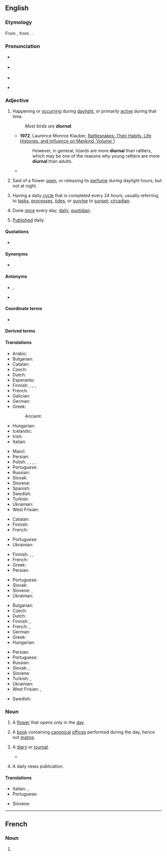 ==English==
{{was wotd|2008|December|2}}

===Etymology===
{{root|en|ine-pro|*dyew-}}
From {{bor|en|la|diurnālis}}, from {{m|la|diēs||day}}. {{doublet|en|journal}}.

===Pronunciation===
* {{a|UK}} {{IPA|en|/daɪˈɜːnəɫ/}}
* {{a|US}} {{IPA|en|/daɪˈɝ.nəl/}}
* {{audio|en|en-us-diurnal.ogg|Audio (US)}}
* {{audio|en|en-au-diurnal.ogg|Audio (AU)}}
*: {{rhymes|en|ɜː(r)nəl}}

===Adjective===
{{en-adj}}

# Happening or [[occur]]ring during [[daylight]], or primarily [[active]] during that time.
#: ''Most birds are '''diurnal'''.''
#* '''1972''', Laurence Monroe Klauber, [https://books.google.com/books?id=ijblNZQrk_wC&pg=PA447&dq=%22more+diurnal%22&hl=en&sa=X&ved=0ahUKEwjRmeiD3OTOAhVFxGMKHRvzBpgQ6AEIRDAH#v=onepage&q=%22more%20diurnal%22&f=false Rattlesnakes: Their Habits, Life Histories, and Influence on Mankind, Volume 1]
#*: However, in general, lizards are more '''diurnal''' than rattlers, which may be one of the reasons why young rattlers are more '''diurnal''' than adults.
#* {{RQ:Shakespeare All's Well|II|v|passage=Ere twice the horses of the sun shall bring / Their fiery torcher his '''diurnal''' ring.}}
# {{lb|en|botany}} Said of a flower [[open]], or releasing its [[perfume]] during daylight hours, but not at night.
# Having a daily [[cycle]] that is completed every 24 hours, usually referring to [[tasks]], [[processes]], [[tides]], or [[sunrise]] to [[sunset]]; [[circadian]].
# {{lb|en|uncommon}} Done [[once]] every day; [[daily]], [[quotidian]].
# {{lb|en|archaic}} [[publish|Published]] daily.

====Quotations====
* {{seeCites|en}}

====Synonyms====
* {{sense|having a daily cycle}} {{l|en|circadian}} {{qualifier|biology}}

====Antonyms====
* {{sense|happening or active during the day}} {{l|en|nocturnal}}, {{l|en|nightly}}
* {{sense|active or open during the day}} {{l|en|nocturnal}}

====Coordinate terms====
* {{sense|active or open during the day}} {{l|en|crepuscular}}

====Derived terms====
{{der3|en|bidiurnal|diurnal aberration|diurnal arc|diurnalist|diurnality|diurnally|diurnalness|equidiurnal|intradiurnal|nondiurnal|semidiurnal|sesquidiurnal|terdiurnal}}

====Translations====
{{trans-top|happening during daylight; primarily active during the day}}
* Arabic: {{t|ar|نَهَارِيٌّ}}
* Bulgarian: {{t|bg|дне́вен}}
* Catalan: {{t+|ca|diürn}}
* Czech: {{t+|cs|denní|c}}
* Dutch: {{t|nl|dagactief}}
* Esperanto: {{t+|eo|taga}}
* Finnish: {{t+|fi|päivä|alt=päivä-}}, {{t|fi|päiväaikainen}}, {{t|fi|päiväaktiivinen}}, {{t|fi|diurnaalinen}}
* French: {{t+|fr|diurne}}
* Galician: {{t|gl|diurno|m}}
* German: {{t+|de|tagaktiv}}
* Greek: {{t+|el|ημερήσιος|m}}
*: Ancient: {{t|grc|ἡμερινός}}
* Hungarian: {{t+|hu|nappali}}
* Icelandic: {{t|is|dagdýr}}
* Irish: {{t|ga|laethúil}}
* Italian: {{t+|it|diurno}}
{{trans-mid}}
* Maori: {{t|mi|moepō}}
* Persian: {{t+|fa|روزانه|tr=ruzâne|sc=fa-Arab}}
* Polish: {{t+|pl|dzienny|m}}, {{t|pl|dzienna|f}}, {{t|pl|dzienne|n}}, {{t|pl|dzienni|m-p}}, {{t|pl|dzienne|f-p|n-p}}
* Portuguese: {{t+|pt|diurno}}
* Russian: {{t+|ru|дневно́й}}
* Slovak: {{t+|sk|denný}}
* Slovene: {{t|sl|dneven}}
* Spanish: {{t|es|diurno}}
* Swedish: {{t|sv|dags-}}
* Turkish: {{t|tr|gündüzcül}}
* Ukrainian: {{t|uk|денний|sc=Cyrl}}
* West Frisian: {{t+check|fy|dei|alt=dei-}} <!-- was "[[dei]]-" - assumed inflected form or vocalised spelling; please verify if linking is acceptable. see [[User:Kephir/gadgets/xte#Translation_fixing]] -->
{{trans-bottom}}

{{trans-top|botany; of flowers open or releasing perfume during the day}}
* Catalan: {{t+|ca|diürn}}
* Finnish: {{t|fi|[[päivä|päiväksi]] [[kukka|kukkansa]] [[avaava]]}}
* French: {{t+|fr|diurne}}
{{trans-mid}}
* Portuguese: {{t+|pt|diurno}}
* Ukrainian: {{t|uk|денний}}
{{trans-bottom}}

{{trans-top|having a daily cycle}}
* Finnish: {{t+|fi|päivittäinen}}, {{t+|fi|vuorokautinen}}, {{t+|fi|vuorokausi|alt=vuorokausi-}}
* French: {{t+|fr|journalier}}
* Greek: {{t+|el|ημερήσιος|m}}
* Persian: {{t+|fa|روزانه|tr=ruzâne|sc=fa-Arab}}
{{trans-mid}}
* Portuguese: {{t+|pt|diário}}
* Slovak: {{t|sk|každodenný}}
* Slovene: {{t|sl|dneven}}, {{qualifier|biological}} {{t|sl|cirkadiaden}}
* Ukrainian: {{t|uk|добовий|sc=Cyrl}}
{{trans-bottom}}

{{trans-top|done once every day}}
* Bulgarian: {{t+|bg|ежедне́вен}}
* Czech: {{t+|cs|denní|c}}
* Dutch: {{t+|nl|dagelijks}}
* Finnish: {{t+|fi|päivittäinen}}, {{t+|fi|jokapäiväinen}}
* French: {{t+|fr|journalier}}, {{t+|fr|quotidien}}
* German: {{t+|de|täglich}}
* Greek: {{t+|el|ημερήσιος|m}}
* Hungarian: {{t+|hu|napi}}
{{trans-mid}}
* Persian: {{t|fa|روزی یک بار|tr=ruzi yek bâr|sc=fa-Arab}}
* Portuguese: {{t+|pt|diário}}
* Russian: {{t+|ru|ежедне́вный}}
* Slovak: {{t+|sk|denný}}, {{t|sk|každodenný}}
* Slovene: {{t|sl|dneven}}
* Turkish: {{t+|tr|günlük}}, {{t|tr|gün be gün}}
* Ukrainian: {{t|uk|щоденний}}
* West Frisian: {{t|fy|deisk}}, {{t|fy|deistich}}
{{trans-bottom}}

{{checktrans-top}}
* Swedish: {{qualifier|as 24-hr period, including nighttime}} {{t+check|sv|dygn}} <!-- This was under the botany sense. Seems wrong, because the basic meaning of the word is "day" -->
{{trans-mid}}
{{trans-bottom}}

===Noun===
{{en-noun}}

# A [[flower]] that opens only in the [[day]].
# {{lb|en|Catholicism}} A [[book]] containing [[canonical]] [[office]]s performed during the day, hence not [[matins]].
# {{lb|en|archaic}} A [[diary]] or [[journal]].
#* {{quote-book|en|year=1663|title={{w|Hudibras}}|author=Samuel Butler|section=part 1, [[s:Hudibras/Part 1/Canto 2|canto 2]]|passage=He was by birth, some authors write, / A Russian, some a [[Muscovite]], / And 'mong the [[Cossack]]s had been bred, / Of whom we in '''diurnals''' read.}}
# {{lb|en|archaic}} A daily news publication.

====Translations====
{{trans-top|A flower that opens during the day}}
{{trans-mid}}
{{trans-bottom}}

{{trans-top|A book of canonical offices}}
* Italian: {{t+|it|diurno}}, {{t|it|diurnale}}
* Portuguese: {{t+|pt|diurno|m}}
{{trans-mid}}
* Slovene: {{t+|sl|dnevnik|m}}
{{trans-bottom}}

{{topics|en|Day|Flowers|Periodicals}}
----
==French==

===Noun===
{{fr-noun|m}}

# {{l|en|diurnal}} {{gloss|book}}
